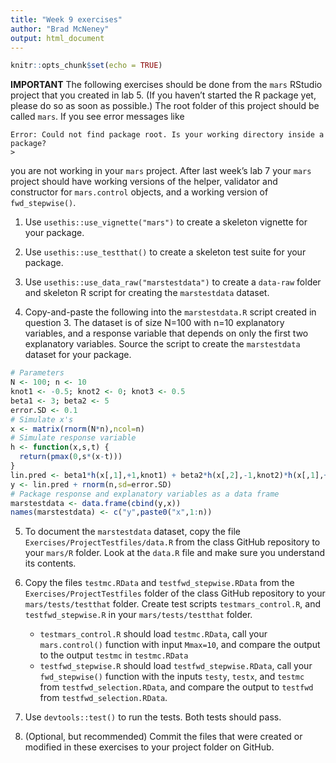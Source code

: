 ```yaml
---
title: "Week 9 exercises"
author: "Brad McNeney"
output: html_document
---
```


```r
knitr::opts_chunk$set(echo = TRUE)
```

**IMPORTANT** The following exercises should be done from 
the `mars` RStudio project that you created in lab 5. (If you haven't started the R package yet, please
do so as soon as possible.) The root folder of this project should be
called `mars`. If you see error messages like
```
Error: Could not find package root. Is your working directory inside a package?
> 
```
you are not working in your `mars` project.
After last week's lab 7 your `mars` project should have working versions of the helper, validator
and constructor for `mars.control` objects, and a working version of 
`fwd_stepwise()`.

1. Use `usethis::use_vignette("mars")` to create a  skeleton vignette
for your package.

2. Use `usethis::use_testthat()` to create a skeleton test suite 
for your package. 

3. Use `usethis::use_data_raw("marstestdata")` to create a `data-raw` folder
and skeleton R script for creating the `marstestdata` dataset. 

4. Copy-and-paste the following into the `marstestdata.R` script 
created in question 3. The dataset is of 
size N=100 with n=10 explanatory variables, and a response 
variable that depends on only the first two explanatory variables.
Source the script to create the `marstestdata` dataset for your
package.

```r
# Parameters
N <- 100; n <- 10
knot1 <- -0.5; knot2 <- 0; knot3 <- 0.5
beta1 <- 3; beta2 <- 5
error.SD <- 0.1
# Simulate x's
x <- matrix(rnorm(N*n),ncol=n)
# Simulate response variable
h <- function(x,s,t) { 
  return(pmax(0,s*(x-t)))
}
lin.pred <- beta1*h(x[,1],+1,knot1) + beta2*h(x[,2],-1,knot2)*h(x[,1],+1,knot3)
y <- lin.pred + rnorm(n,sd=error.SD)
# Package response and explanatory variables as a data frame
marstestdata <- data.frame(cbind(y,x))
names(marstestdata) <- c("y",paste0("x",1:n))
```

5. To document the `marstestdata` dataset, copy the file
`Exercises/ProjectTestfiles/data.R` from the class GitHub repository
to your `mars/R` folder. Look at the `data.R` file and make
sure you understand its contents.

6. Copy the files `testmc.RData` and `testfwd_stepwise.RData` 
from the `Exercises/ProjectTestfiles` folder of the class
GitHub repository to your `mars/tests/testthat`
folder. Create test scripts `testmars_control.R`, and
`testfwd_stepwise.R` in your `mars/tests/testthat` folder. 
    * `testmars_control.R` should load `testmc.RData`, 
    call your `mars.control()` function with input `Mmax=10`, 
    and compare the output to the output `testmc` in `testmc.RData`
    * `testfwd_stepwise.R` should load `testfwd_stepwise.RData`,
    call your `fwd_stepwise()` function with the inputs 
    `testy`, `testx`, and `testmc` from `testfwd_selection.RData`,
    and compare the output to `testfwd` from `testfwd_selection.RData`.

7. Use `devtools::test()` to run the tests. Both tests should pass.

8. (Optional, but recommended) 
Commit the files that were created or modified in these exercises to your
project folder on GitHub.